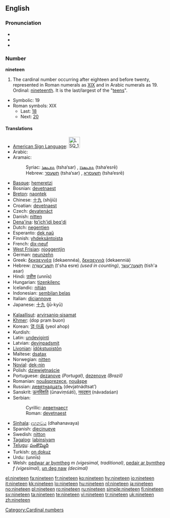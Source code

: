 ==English==

===Pronunciation===
* {{IPA|/naɪnˈtiːn/}}
* {{audio|en-us-nineteen.ogg|Audio (US)}}
* {{rhymes|iːn}}

===Number===
'''nineteen'''

# The cardinal number occurring after eighteen and before twenty, represented in Roman numerals as [[XIX]] and in Arabic numerals as 19.  Ordinal: [[nineteenth]].  It is the last/largest of the "[[teen]]s".
* Symbolic: 19
* Roman symbols: XIX
** Last: [[eighteen|18]]
** Next: [[twenty|20]]

====Translations====
{{top}}
* [[American Sign Language]]: [[Image:LSQ 19.jpg|35px]]
* Arabic: {{Arab|[[تسعة عشر]]}} {{IPAchar|(tísʕaʈ ʕášar)}}
* Aramaic:
*: Syriac: [[ܬܫܥܣܪ]] (tsha‘sar) {{m}}, [[ܬܫܥܣܪܐ]] (tsha‘esrē) {{f}}
*: Hebrew: [[תשעסר]] (tsha‘sar) {{m}}, [[תשעסרא]] (tsha‘esrē) {{f}}
* [[Basque]]: [[hemeretzi]]
* Bosnian: [[devetnaest]]
* [[Breton]]: [[naontek]]
* Chinese: [[十九]] (shíjiǔ)
* Croatian: [[devetnaest]]
* Czech: [[devatenáct]]
* Danish: [[nitten]]
* [[Dena'ina]]: [[łq'ich'idi beq'di]]
* Dutch: [[negentien]] {{f}}
* Esperanto: [[dek naŭ]]
* Finnish: [[yhdeksäntoista]]
* French: [[dix-neuf]] {{m}}
* [[West Frisian]]: [[njoggentjin]]
* German: [[neunzehn]] {{f}}
* Greek: [[δεκαεννέα]] (dekaennéa), [[δεκαεννιά]] (dekaenniá)
* Hebrew: [[תשע עשרה|תְּשַׁע־עֶשְׂרֵה]] (t'sha esre) {{f}} ''(used in counting)'', [[תשעה עשר|תִּשְׁעָה־עָשָׂר]] (tish'a asar) {{m}}
* Hindi: [[उन्नीस]] (unnīs)
* Hungarian: [[tizenkilenc]]
* Icelandic: [[nítján]]
* Indonesian: [[sembilan belas]]
* Italian: [[diciannove]]
* Japanese: [[十九]] (jū-kyū)
{{mid}}
* [[Kalaallisut]]: [[arvirsaniq-sisamat]]
* [[Khmer]]: {{Khmr|[[ដប់ប្រាំបួន]]}} (dop pram buon)
* Korean: [[열 아홉]] (yeol ahop)
* Kurdish: {{KUchar|[[نۆزده‌]]}}
* Latin: [[undeviginti]]
* Latvian: [[deviņpadsmit]]
* [[Livonian]]: [[īdõkstuoistõn]]
* Maltese: [[dsatax]]
* Norwegian: [[nitten]]
* [[Novial]]: [[dek-nin]]
* Polish: [[dziewiętnaście]]
* Portuguese: [[dezanove]] ''(Portugal)'', [[dezenove]] ''(Brazil)''
* Romanian: [[nouăsprezece]], [[nouăşpe]] {{italbrac|informal}}
* Russian: [[девятнадцать]] (devjatnádtsat’)
* Sanskrit: [[ऊनविंशति]] (ūnaviṃśáti), [[नवदशन्]] (návadaśan)
* Serbian:
*: Cyrillic: [[деветнаест]]
*: Roman: [[devetnaest]]
* [[Sinhala]]: [[දහනවය]] (dhahanavaya)
* Spanish: [[diecinueve]]
* Swedish: [[nitton]]
* [[Tagalog]]: [[labinsiyam]]
* [[Telugu]]: [[పంతొమ్మిది]]
* Turkish: [[on dokuz]]
* Urdu: {{ur-Arab|[[انیس]]}} (unnīs)
* Welsh: [[pedwar ar bymtheg]] ''m (vigesimal, traditional)'', [[pedair ar bymtheg]] ''f (vigesimal)'', [[un deg naw]] ''(decimal)''
{{bottom}}

[[Category:Cardinal numbers]]

[[el:nineteen]]
[[fa:nineteen]]
[[fr:nineteen]]
[[ko:nineteen]]
[[hy:nineteen]]
[[io:nineteen]]
[[it:nineteen]]
[[kk:nineteen]]
[[lo:nineteen]]
[[hu:nineteen]]
[[nl:nineteen]]
[[ja:nineteen]]
[[no:nineteen]]
[[pl:nineteen]]
[[ro:nineteen]]
[[ru:nineteen]]
[[simple:nineteen]]
[[fi:nineteen]]
[[sv:nineteen]]
[[ta:nineteen]]
[[te:nineteen]]
[[vi:nineteen]]
[[tr:nineteen]]
[[uk:nineteen]]
[[zh:nineteen]]
